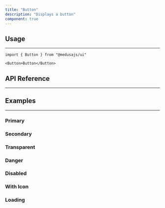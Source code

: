```yaml
---
title: "Button"
description: "Displays a button"
component: true
---
```


<ComponentExample name="button-demo" />

## Usage

---

```tsx
import { Button } from "@medusajs/ui"
```

```tsx
<Button>Button</Button>
```

## API Reference

---

<ComponentReference mainComponent="Button" />

## Examples

---

### Primary

<ComponentExample name="button-primary" />

### Secondary

<ComponentExample name="button-secondary" />

### Transparent

<ComponentExample name="button-transparent" />

### Danger

<ComponentExample name="button-danger" />

### Disabled

<ComponentExample name="button-disabled" />

### With Icon

<ComponentExample name="button-with-icon" />

### Loading

<ComponentExample name="button-loading" />
